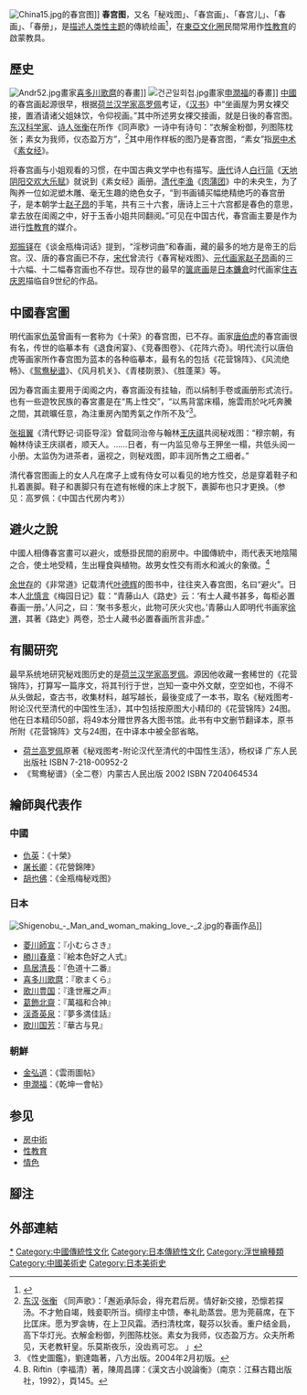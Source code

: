 [[File:China15.jpg|thumb]]的春宫图]]
'''春宫图'''，又名「秘戏图」、「春宫画」、「春宫儿」、「春画」、「春册」，是[[情色描写历史|描述人类性主题]]的傳統绘画<ref>{{Cite web |url=https://www.zdic.net/hans/%E6%98%A5%E5%AE%AB |title=春宫 |access-date=2021-12-24 |archive-date=2020-02-13 |archive-url=https://web.archive.org/web/20200213060939/https://www.zdic.net/hans/%25E6%2598%25A5%25E5%25AE%25AB |dead-url=no }}</ref>，在[[漢字文化圈|東亞文化圈]]民間常用作[[中国性教育#民间性教育|性教育]]的啟蒙教具。

==歷史==
[[File:Andr52.jpg|thumb]]畫家[[喜多川歌麿|喜多川歌麿]]的春畫]]
[[File:건곤일회첩.jpg|thumb]]畫家[[申潤福|申潤福]]的春畫]]
[[中國|中國]]的春宫画起源很早，根据[[荷兰|荷兰]][[汉学家|汉学家]][[高罗佩|高罗佩]]考证，《[[汉书|汉书]]》中“坐画屋为男女裸交接，置酒请诸父姐妹饮，令仰视画。”其中所述男女裸交接画，就是日後的春宫图。[[东汉|东汉]][[科学家|科学家]]、[[诗人|诗人]][[张衡|张衡]]在所作《同声歌》一诗中有诗句：“衣解金粉御，列图陈枕张；素女为我师，仪态盈万方”，<ref name=tongshengge>[[东汉|东汉]]·[[张衡|张衡]] 《同声歌》：「邂逅承际会，得充君后房。情好新交接，恐懔若探汤。不才勉自竭，贱妾职所当。绸缪主中馈，奉礼助蒸尝。思为莞蒻席，在下比匡床。愿为罗衾帱，在上卫风霜。洒扫清枕席，鞮芬以狄香。重户结金扃，高下华灯光。衣解金粉御，列图陈枕张。素女为我师，仪态盈万方。众夫所希见，天老教轩皇。乐莫斯夜乐，没齿焉可忘。 」</ref>其中用作样板的图乃是春宫图，“素女”指[[房中术|房中术]]《[[素女经|素女经]]》。

将春宫画与小姐观看的习惯，在中国古典文学中也有描写。[[唐代|唐代]]诗人[[白行简|白行简]]《[[天地阴阳交欢大乐赋|天地阴阳交欢大乐赋]]》就说到《素女经》画册。[[清代|清代]][[李渔|李渔]]《[[肉蒲团|肉蒲团]]》中的未央生，为了陶养一位如泥塑木雕、毫无生趣的绝色女子，“到书画铺买幅绝精绝巧的春宫册子，是本朝学士[[赵子昂|赵子昂]]的手笔，共有三十六套，唐诗上三十六宫都是春色的意思，拿去放在闺阁之中，好于玉香小姐共同翻阅。”可见在中国古代，春宫画主要是作为进行[[性教育|性教育]]的媒介。

[[郑振铎|郑振铎]]在《谈金瓶梅词话》提到，“淫秽词曲”和春画，藏的最多的地方是帝王的后宫。汉、唐的春宫画已不存，[[宋代|宋代]]曾流行《春宵秘戏图》、[[元代|元代]][[画家|画家]][[赵子昂|赵子昂]]画的三十六幅、十二幅春宫画也不存世。现存世的最早的[[秘戏图|箧底画]]是[[日本|日本]][[鐮倉|鐮倉]]时代画家[[住吉庆恩|住吉庆恩]]描临自9世纪的作品。

==中國春宮圖==
明代画家[[仇英|仇英]]曾画有一套称为《十荣》的春宫图，已不存。画家[[唐伯虎|唐伯虎]]的春宫画很有名，传世的临摹本有《退食闲宴》、《竞春图卷》、《花阵六奇》。明代流行以唐伯虎等画家所作春宫图为蓝本的各种临摹本，最有名的包括《花营锦阵》、《风流绝畅》、《[[鸳鸯秘谱|鸳鸯秘谱]]》、《风月机关》、《青楼剟景》、《胜蓬莱》等。

因为春宫画主要用于闺阁之内，春宫画没有挂轴，而以绢制手卷或画册形式流行。也有一些遊牧民族的春宮畫是在“馬上性交”，“以馬背當床榻，施雲雨於叱吒奔騰之間，其疏曠任意，為注重房內閨秀氣之作所不及”<ref>《性史圖鑑》，劉達臨著，八方出版。2004年2月初版。</ref>。

[[张祖翼|张祖翼]]《清代野记·词臣导淫》曾载同治帝与翰林[[王庆祺|王庆祺]]共阅秘戏图：“穆宗朝，有翰林侍读王庆祺者，顺天人。……日者，有一内监见帝与王狎坐一榻，共低头阅一小册。太监伪为进茶者，逼视之，则秘戏图，即丰润所售之工细者。”

清代春宫图画上的女人凡在席子上或有侍女可以看见的地方性交，总是穿着鞋子和扎着裹脚。鞋子和裹脚只有在遮有帐幔的床上才脱下，裹脚布也只{{Fact|浴后}}才更换。（参见：高罗佩：《中国古代房内考》）

==避火之說==
中國人相傳春宮畫可以避火，或懸掛民間的廚房中。中國傳統中，雨代表天地陰陽之合，使土地受精，生出糧食與植物。故男女性交有雨水和滅火的象徵。<ref>B. Riftin（李福清）著，陳周昌譯：《漢文古小說論衡》（南京：江蘇古籍出版社，1992），頁145。</ref>

[[余世存|余世存]]的《非常道》记载清代[[叶德辉|叶德辉]]的图书中，往往夹入春宫图，名曰“避火”。日本人[[北慎言|北慎言]]《梅园日记》载：“青藤山人《路史》云：‘有士人藏书甚多，每柜必置春画一册。’人问之，曰：‘聚书多惹火，此物可厌火灾也。’青藤山人即明代书画家[[徐渭|徐渭]]，其著《路史》两卷，恐士人藏书必置春画所言非虚。”

==有關研究==
最早系统地研究秘戏图历史的是[[荷兰|荷兰]][[汉学家|汉学家]][[高罗佩|高罗佩]]。源因他收藏一套稀世的《花营锦阵》，打算写一篇序文，将其刊行于世，岂知一查中外文献，空空如也，不得不从头做起，查古书，收集材料，越写越长，最後变成了一本书，取名《秘戏图考-附论汉代至清代的中国性生活》，其中包括按原图大小精印的《花营锦阵》24图。他在日本精印50部，将49本分赠世界各大图书馆。此书有中文删节翻译本，原书所附《花营锦阵》文与24图，在中译本中被全部省略。

*[[荷兰|荷兰]][[高罗佩|高罗佩]]原著《秘戏图考-附论汉代至清代的中国性生活》，杨权译 广东人民出版社 ISBN 7-218-00952-2
*《鸳鸯秘谱》（全二卷）内蒙古人民出版 2002 ISBN 7204064534

==繪師與代表作==
===中國===
*[[仇英|仇英]]：《十榮》
*[[屠隆|屠长卿]]：《花營錦陣》
*[[胡也佛|胡也佛]]：《金瓶梅秘戏图》

===日本===
[[File:Shigenobu_-_Man_and_woman_making_love_-_2.jpg|thumb]]的春画作品]]
*[[菱川師宣|菱川師宣]]：『小むらさき』
*[[勝川春章|勝川春章]]：『絵本色好之人式』
*[[鳥居清長|鳥居清長]]：『色道十二番』
*[[喜多川歌麿|喜多川歌麿]]：『歌まくら』
*[[歌川豊国|歌川豊国]]：『逢世雁之声』
*[[葛飾北齋|葛飾北齋]]：『萬福和合神』
*[[渓斎英泉|渓斎英泉]]：『夢多満佳話』
*[[歌川国芳|歌川国芳]]：『華古与見』
===朝鮮===
*[[金弘道|金弘道]]：《雲雨圖帖》
*[[申潤福|申潤福]]：《乾坤一會帖》

==参见==
* [[房中術|房中術]]
* [[性教育|性教育]]
* [[情色|情色]]

==腳注==
{{reflist|2}}

==外部連結==
{{commons|Category:Chinese erotic art|中国的春宫图}}
{{commons|Category:Shunga|日本的春宫图}}

{{Authority control}}
[[Category:春宮圖|*]]
[[Category:中國傳統性文化|Category:中國傳統性文化]]
[[Category:日本傳統性文化|Category:日本傳統性文化]]
[[Category:浮世繪種類|Category:浮世繪種類]]
[[Category:中國美術史|Category:中國美術史]]
[[Category:日本美術史|Category:日本美術史]]